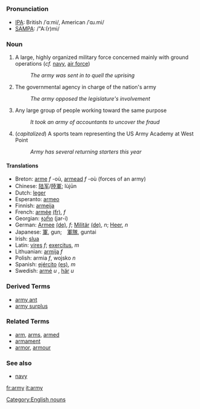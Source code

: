 =={{en}}==

===Pronunciation===
*[[w:IPA|IPA]]: British /ˈɑːmi/, American /ˈɑɹ.mi/
*[[w:SAMPA|SAMPA]]: /"A:(r)mi/

===Noun===

# A large, highly organized military force concerned mainly with ground operations (''cf.'' [[navy]], [[air force]])
#: ''The army was sent in to quell the uprising''
# The governmental agency in charge of the nation's army
#: ''The army opposed the legislature's involvement''
# Any large group of people working toward the same purpose
#: ''It took an army of accountants to uncover the fraud''
# (''capitalized'') A sports team representing the US Army Academy at West Point
#: ''Army has several returning starters this year''

====Translations====
*Breton: [[arme]] ''f'' -où, [[armead]] ''f'' -où (forces of an army)
*Chinese: [[陆军]]/[[陸軍]]; lùj&#363;n
*Dutch: [[leger]]
*Esperanto: [[armeo]]
*Finnish: [[armeija]]
*French: [[armée]] [[:fr:armée|(fr)]], ''f''
*Georgian: [[ჯარი]] (jar-i)
*German: [[Armee]] [[:de:Armee|(de)]], ''f''; [[Militär]] [[:de:Militär|(de)]], ''n''; [[Heer]], ''n''
*Japanese: [[軍]], gun;　[[軍隊]], guntai
*Irish: [[slua]]
*Latin: [[vires]] ''f''; [[exercitus]], ''m''
*Lithuanian: [[armija]] ''f''
*Polish: armia ''f'', wojsko ''n''
*Spanish: [[ejército]] [[:es:ejército|(es)]], ''m''
*Swedish: [[armé]] ''u'' , [[här]] ''u''

===Derived Terms===
*[[army ant]]
*[[army surplus]]
===Related Terms===
*[[arm]], [[arms]], [[armed]]
*[[armament]]
*[[armor]], [[armour]]
===See also===
*[[navy]]

[[Category:English nouns]]

[[fr:army]]
[[it:army]]